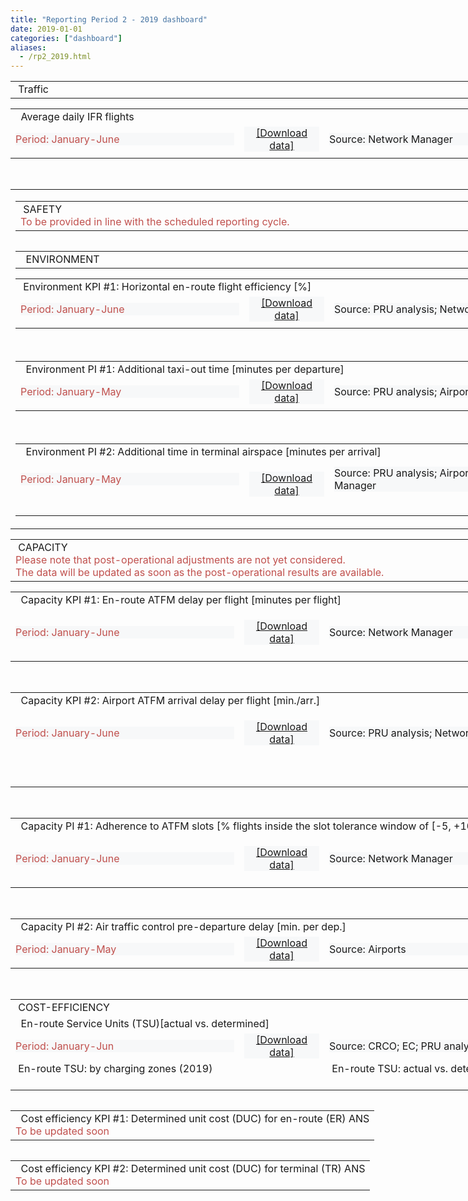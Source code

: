 ```yaml
---
title: "Reporting Period 2 - 2019 dashboard"
date: 2019-01-01
categories: ["dashboard"]
aliases:
  - /rp2_2019.html
---
```


<script type="text/javascript" src="//www.google.com/jsapi"></script>
<script type="text/javascript">
// load the visualisation API
google.load('visualization', '1', {
    packages: ['corechart', 'controls']
});
</script>
<script type="text/javascript">
function drawVisualization() {

  // TRAFFIC - ERT FLTS - YY - CHART
    var crt_ertfltsYY = new google.visualization.ChartWrapper({
        chartType: 'ComboChart',
        containerId: 'crt_ertfltsYY',
        dataSourceUrl: 'https://docs.google.com/spreadsheets/d/1G5N8sdOFJu0ChqVs8w_RJ5Xgjko_lej50S_kDLDpfP0/edit?usp=sharing&sheet=ERT_FLTS_YY&range=A5:E10',
        options: {
            width: 450,
            height: 170,
            chartArea: {
                left: 80,
                top: 30,
                width: '60%',
                height: '65%'
            },
            title: 'Average daily IFR flights (EU-wide)',
            titleTextStyle: {
                color: '#1F1F2E',
                fontSize: 12
            },
            legend: 'none',
            series: {
                0: {
                    type: 'bars',
                    color: '#7DD2F2',
                    targetAxisIndex: 0
                },
                1: {
                    type: 'lines',
                    color: '#B89470',
                    lineWidth: 2,
                    pointSize: 7,
                    targetAxisIndex: 1
                }
            },
            vAxes: {
                0: {
                    title: 'Avg. daily IFR flights',
                    titleTextStyle: {
                        color: '#1F1F2E',
                        fontSize: 11
                    },
                    minValue: 0.00,
                    textStyle: {
                        color: '#1F1F2E'
                    }
                },
                1: {
                    title: 'year on year (%)',
                    titleTextStyle: {
                        color: '#1F1F2E',
                        fontSize: 11
                    },
                    maxValue: 0.04,
                    textStyle: {
                        color: '#B89470'
                    }
                }
            }
        },
        view: {
            columns: [0, 3, 4],
            rows: [0, 1, 2, 3, 4]
        }
    });
    crt_ertfltsYY.draw();


  // TRAFFIC - ERT FLTS - MM - CHART
    var crt_ertfltsMM = new google.visualization.ChartWrapper({
        chartType: 'ComboChart',
        containerId: 'crt_ertfltsMM',
        dataSourceUrl: 'https://docs.google.com/spreadsheets/d/1G5N8sdOFJu0ChqVs8w_RJ5Xgjko_lej50S_kDLDpfP0/edit?usp=sharing&sheet=ERT_FLTS_MM&range=A4:I64&tq=where%20I%3D1',
        options: {
            width: 450,
            height: 190,
            chartArea: {
                left: 80,
                top: 30,
                width: '60%',
                height: '60%'
            },
            title: 'Avg. daily IFR flights',
            titleTextStyle: {
                color: 'grey',
                fontSize: 12
            },
            legend: 'none',
            series: {
                0: {
                    type: 'bars',
                    color: '#7DD2F2',
                    targetAxisIndex: 0
                },
                1: {
                    type: 'lines',
                    color: '#B89470',
                    lineWidth: 2,
                    pointSize: 6,
                    targetAxisIndex: 1
                }
            },
            vAxes: {
                0: {
                    title: 'Avg. daily IFR flights',
                    titleTextStyle: {
                        color: '#1F1F2E',
                        fontSize: 11
                    },
                    minValue: 0.00,
                    textStyle: {
                        color: '#1F1F2E'
                    }
                },
                1: {
                    title: 'cum. change vs. prev. year (%)',
                    titleTextStyle: {
                        color: '#1F1F2E',
                        fontSize: 11
                    },
                    maxValue: 0.04,
                    textStyle: {
                        color: '#B89470'
                    }
                }
            }
        },
        view: {
            columns: [2, 6, 7]
        }
    });
    crt_ertfltsMM.draw();


  // TRAFFIC - ERT FLTS - TABLE
    var tbl_ertflts_YY = new google.visualization.ChartWrapper({
        chartType: 'Table',
        containerId: 'tbl_ertflts_YY',
        dataSourceUrl: 'https://docs.google.com/spreadsheets/d/1G5N8sdOFJu0ChqVs8w_RJ5Xgjko_lej50S_kDLDpfP0/edit?usp=sharing&sheet=ERT_FLTS_LOC&range=A5:F15',
        options: {
            allowHtml: false,
            width: 470,
            height: 340
        },
        view: {
            columns: [0, 3, 4, 5]
        }
    });
    tbl_ertflts_YY.draw();

  // ENVIRONMENT - Horizontal flight efficiency - YY - CHART
    var crt_flteffYY = new google.visualization.ChartWrapper({
        chartType: 'ComboChart',
        containerId: 'crt_flteffYY',
        dataSourceUrl: 'https://docs.google.com/spreadsheets/d/1JHb7DJhSEd4ZPbIeV3PimsfzHVAJ6dislefIqKZYRYA/edit?usp=sharing&sheet=FLT_EFF_YY&range=A5:G10',
        options: {
            width: 450,
            height: 180,
            chartArea: {
                left: 50,
                top: 30,
                width: '55%',
                height: '60%'
            },
            title: 'Horiz. en-route flight efficiency (yearly)',
            titleTextStyle: {
                color: 'grey',
                fontSize: 11
            },
            legend: {
                position: 'right',
                textStyle: {
                    color: 'grey',
                    fontSize: 10
                }
            },
            series: {
                1: {
                    type: 'lines',
                    color: '#5D7CBA',
                    lineWidth: 1,
                    pointSize: 3
                },
                0: {
                    type: 'lines',
                    color: '#5D7CBA',
                    lineWidth: 1,
                    lineDashStyle: [6, 3]
                },
                3: {
                    type: 'lines',
                    color: '#c0504d',
                    lineWidth: 1,
                    pointSize: 4,
                    pointShape: 'diamond',
                },
                2: {
                    type: 'lines',
                    color: '#C0504D',
                    lineWidth: 1,
                    lineDashStyle: [6, 3]
                }
            },
            vAxis: {
                title: 'Inefficiency (%)',
                titleTextStyle: {
                    color: 'grey',
                    fontSize: 10
                },
                minValue: 0.02,
                maxValue: 0.06,
                viewWindow: {
                    min: 0.02,
                    max: 0.06
                },
                format: '0.0%'
            },
            hAxis: {
                title: 'Annual values for the SES-RP2 area',
                titleTextStyle: {
                    color: 'grey',
                    fontSize: 10
                }
            }
        },
        view: {
            columns: [1, 3, 4, 5, 6],
            rows: [0, 1, 2, 3, 4]
        }
    });
    crt_flteffYY.draw();


  // ENVIRONMENT - Horizontal flight efficiency - MM - CHART
    var crt_flteffMM = new google.visualization.ChartWrapper({
        chartType: 'LineChart',
        containerId: 'crt_flteffMM',
        dataSourceUrl: 'https://docs.google.com/spreadsheets/d/1JHb7DJhSEd4ZPbIeV3PimsfzHVAJ6dislefIqKZYRYA/edit?usp=sharing&sheet=FLT_EFF_MM&range=A5:F65&tq=where%20F%3D1',
        options: {
            width: 450,
            height: 190,
            chartArea: {
                left: 50,
                top: 30,
                width: '55%',
                height: '50%'
            },
            title: 'Horiz. en-route flight efficiency (monthly)',
            titleTextStyle: {
                color: 'grey',
                fontSize: 11
            },
            legend: {
                position: 'right',
                textStyle: {
                    color: 'grey',
                    fontSize: 10
                }
            },
            series: {
                0: {
                    type: 'lines',
                    color: '#c0504d',
                    lineWidth: 1,
                    pointSize: 4,
                    pointShape: 'diamond'
                },
                1: {
                    type: 'lines',
                    color: '#5D7CBA',
                    lineWidth: 1,
                    pointSize: 3
                }
            },
            vAxis: {
                title: 'Inefficiency (%)',
                titleTextStyle: {
                    color: 'grey',
                    fontSize: 10
                },
                minValue: 0.02,
                maxValue: 0.06,
                viewWindow: {
                    min: 0.02,
                    max: 0.06
                },
                format: '0.0%'
            },
            hAxis: {
                title: 'Monthly values for the SES-RP2 area',
                titleTextStyle: {
                    color: 'grey',
                    fontSize: 10
                },
                type: 'string',
                slantedText: true,
                slantedTextAngle: 40,
                textStyle: {
                    fontSize: 11
                }
            }
        },
        view: {
            'columns': [0, 3, 4]
        }
    });
    crt_flteffMM.draw();

  // ENVIRONMENT - Horizontal flight efficiency - TABLE
    var tbl_ert_flteff = new google.visualization.ChartWrapper({
        chartType: 'Table',
        containerId: 'tbl_ert_flteff',
        dataSourceUrl: 'https://docs.google.com/spreadsheets/d/1JHb7DJhSEd4ZPbIeV3PimsfzHVAJ6dislefIqKZYRYA/edit?usp=sharing&sheet=ERT_FLT_EFF_FAB&range=A5:E15&hl=en_GB',
        options: {
            allowHtml: true,
            width: 470,
            height: 360,
            //style: {fontSize: 9}
        },
        view: {
            columns: [0, 2, 3, 4]
        }
    });
    tbl_ert_flteff.draw();

 // ENVIRONMENT - ASMA DLY - LOC - TABLE
    var tbl_ASMAdly_LOC = new google.visualization.ChartWrapper({
        chartType: 'Table',
        containerId: 'tbl_ASMAdly_LOC',
        dataSourceUrl: 'https://docs.google.com/spreadsheets/d/1Dz--CL8k3Fy5bSgdrkQf1LqBG2ZKpm83KmQlCA2FtcI/edit?usp=sharing&sheet=ASMA_LOC&range=A5:F35',
        options: {
            allowHtml: false,
            width: 470,
            height: 280
        },
        view: {
            columns: [0, 5, 1]
        }
    });
    tbl_ASMAdly_LOC.draw();
    // ENVIRONMENT - ASMA DLY - APT - TABLE
    var tbl_ASMAdly_APT = new google.visualization.ChartWrapper({
        chartType: 'Table',
        containerId: 'tbl_ASMAdly_APT',
        dataSourceUrl: 'https://docs.google.com/spreadsheets/d/1Dz--CL8k3Fy5bSgdrkQf1LqBG2ZKpm83KmQlCA2FtcI/edit?usp=sharing&sheet=ASMA_APT&range=A5:G180',
        options: {
            allowHtml: false,
            width: 470,
            height: 280
        },
        view: {
            columns: [1, 2, 0, 3]
        }
    });
    tbl_ASMAdly_APT.draw();

  // ENVIRONMENT - TAXI OUT DLY - LOC - TABLE
    var tbl_txdly_LOC = new google.visualization.ChartWrapper({
        chartType: 'Table',
        containerId: 'tbl_txdly_LOC',
        dataSourceUrl: 'https://docs.google.com/spreadsheets/d/1564QKbS1PL7-YjkJ9LVnm1bih8EfwP3CgGrjiWLlkMk/edit?usp=sharing&sheet=TxOut_LOC&range=A5:F35',
        options: {
            allowHtml: false,
            width: 470,
            height: 280
        },
        view: {
            columns: [0, 5, 1]
        }
    });
    tbl_txdly_LOC.draw();
    // ENVIRONMENT - TAXI OUT DLY - APT - TABLE
    var tbl_txdly_APT = new google.visualization.ChartWrapper({
        chartType: 'Table',
        containerId: 'tbl_txdly_APT',
        dataSourceUrl: 'https://docs.google.com/spreadsheets/d/1564QKbS1PL7-YjkJ9LVnm1bih8EfwP3CgGrjiWLlkMk/edit?usp=sharing&sheet=TxOut_APT&range=A5:G180',
        options: {
            allowHtml: false,
            width: 470,
            height: 280
        },
        view: {
            columns: [1, 2, 0, 3]
        }
    });
    tbl_txdly_APT.draw();

  // CAPACITY - En-route ATFM delay - YY - CHART
    var crt_ertdlyYY = new google.visualization.ChartWrapper({
        chartType: 'ComboChart',
        containerId: 'crt_ertdlyYY',
        dataSourceUrl: 'https://docs.google.com/spreadsheets/d/1qtGz6JZB5AOKueesNFqU753Q8uQ6zl_VqP2MD2RPdbI/edit?usp=sharing&alt=json&sheet=ERT_ATFM_YY&range=A5:F10',
        options: {
            width: 450,
            height: 160,
            chartArea: {
                left: 50,
                top: 30,
                width: '55%',
                height: '60%'
            },
            title: 'En-route ATFM delays (SES RP2 area)',
            titleTextStyle: {
                color: 'grey',
                fontSize: 11
            },
            legend: {
                position: 'right',
                textStyle: {
                    color: 'grey',
                    fontSize: 10
                }
            },
            isStacked: 'true',
            series: {
                1: {
                    type: 'bars',
                    color: '#7DD2F2'
                },
                0: {
                    type: 'lines',
                    color: 'D80032',
                    lineWidth: 0.5,
                    pointSize: 7
                }
            },
            vAxis: {
                title: 'minutes per flight',
                format: '0.00',
                titleTextStyle: {
                    color: 'grey',
                    fontSize: 10
                }
            }
        },
        view: {
            'columns': [0, 4, 1]
        }
    });
    crt_ertdlyYY.draw();

  // CAPACITY - En-route ATFM delay - MM - CHART
    var crt_ertdlyMM = new google.visualization.ChartWrapper({
        chartType: 'ComboChart',
        containerId: 'crt_ertdlyMM',
        dataSourceUrl: 'https://docs.google.com/spreadsheets/d/1qtGz6JZB5AOKueesNFqU753Q8uQ6zl_VqP2MD2RPdbI/edit?usp=sharing&sheet=ERT_ATFM_MM&range=A5:G65&tq=where%20G%3D1',
        options: {
            width: 450,
            height: 190,
            chartArea: {
                left: 80,
                top: 30,
                width: '60%',
                height: '60%'
            },
            title: 'En-route ATFM delays (SES RP2 Area)',
            titleTextStyle: {
                color: 'grey',
                fontSize: 11
            },
            legend: {
                position: 'right',
                textStyle: {
                    color: 'grey',
                    fontSize: 10
                }
            },
            isStacked: 'true',
            series: {
                0: {
                    type: 'lines',
                    color: '#5D7CBA',
                    lineWidth: 1,
                    pointSize: 6
                },
                1: {
                    type: 'bars',
                    color: '#7DD2F2'
                }
            },
            vAxis: {
                title: 'minutes per flight',
                format: '0.00',
                titleTextStyle: {
                    color: 'grey',
                    fontSize: 10
                }
            }
        },
        view: {
            'columns': [1, 5, 2]
        }
    });
    crt_ertdlyMM.draw();

  // ERT ATFM DLY - YY EU wide - TABLE
    var tbl_ertdly_YYtgt = new google.visualization.ChartWrapper({
        chartType: 'Table',
        containerId: 'tbl_ertdly_YYtgt',
        dataSourceUrl: 'https://docs.google.com/spreadsheets/d/1qtGz6JZB5AOKueesNFqU753Q8uQ6zl_VqP2MD2RPdbI/edit?usp=sharing&sheet=ERT_ATFM_LOC&range=A5:F15&hl=en_GB',
        options: {
            allowHtml: false,
            width: 470,
            height: 280
        },
        view: {
            columns: [0, 1, 4, 5]
        }
    });
    tbl_ertdly_YYtgt.draw();

  // CAPACITY - Airport ATFM arrival delay - YY - CHART
    var crt_aptATFMsesYY = new google.visualization.ChartWrapper({
        chartType: 'ComboChart',
        containerId: 'crt_aptATFMsesYY',
        dataSourceUrl: 'https://docs.google.com/spreadsheets/d/1gbhy-I20d4kaY2H2shTIb-rcrBMgAxv06nZNIVGtwpU/edit?usp=sharing&sheet=APT_ATFM_SES_YY&range=A5:D10',
        options: {
            width: 450,
            height: 190,
            chartArea: {
                left: 80,
                top: 30,
                width: '60%',
                height: '60%'
            },
            title: 'Airport ATFM arrival delays (SES-RP2 airports)',
            titleTextStyle: {
                color: 'grey',
                fontSize: 11
            },
            legend: {
                position: 'right',
                textStyle: {
                    color: 'grey',
                    fontSize: 10
                }
            },
            isStacked: 'true',
            seriesType: 'bars',
            colors: ['#7DD2F2'],
            vAxis: {
                title: 'minutes per arrival',
                format: '0.00',
                titleTextStyle: {
                    color: 'grey',
                    fontSize: 10
                }
            }
        },
        view: {
            columns: [0, 1],
            rows: [0, 1, 2, 3, 4]
        }
    });
    crt_aptATFMsesYY.draw();

  // CAPACITY - Airport ATFM arrival delay - MM - CHART
    var crt_aptATFMsesMM = new google.visualization.ChartWrapper({
        chartType: 'ComboChart',
        containerId: 'crt_aptATFMsesMM',
        dataSourceUrl: 'https://docs.google.com/spreadsheets/d/1gbhy-I20d4kaY2H2shTIb-rcrBMgAxv06nZNIVGtwpU/edit?usp=sharing&sheet=APT_ATFM_SES_MM&range=A5:G65&tq=where%20G%3D1',
        options: {
            width: 450,
            height: 190,
            chartArea: {
                left: 80,
                top: 30,
                width: '60%',
                height: '60%'
            },
            title: 'Airport arr. ATFM delays (SES-RP2 airports)',
            titleTextStyle: {
                color: 'grey',
                fontSize: 11
            },
            legend: {
                position: 'right',
                textStyle: {
                    color: 'grey',
                    fontSize: 10
                }
            },
            isStacked: 'true',
            series: {
                0: {
                    type: 'lines',
                    color: '#5D7CBA',
                    lineWidth: 1,
                    pointSize: 6
                },
                1: {
                    type: 'bars',
                    color: '#7DD2F2'
                }
            },
            vAxis: {
                title: 'minutes per arrival',
                format: '0.00',
                titleTextStyle: {
                    color: 'grey',
                    fontSize: 10
                }
            }
        },
        view: {
            'columns': [1, 5, 2]
        }
    });
    crt_aptATFMsesMM.draw();

  // CAPACITY - Airport ATFM arrival delay - LOC - TABLE
    var tbl_aptATFM_LOC = new google.visualization.ChartWrapper({
        chartType: 'Table',
        containerId: 'tbl_aptATFM_LOC',
        dataSourceUrl: 'https://docs.google.com/spreadsheets/d/1gbhy-I20d4kaY2H2shTIb-rcrBMgAxv06nZNIVGtwpU/edit?usp=sharing&sheet=APT_ATFM_LOC&range=A5:G35',
        options: {
            allowHtml: true,
            width: 470,
            height: 280
        },
        view: {
            columns: [0, 1, 2, 3, 4]
        }
    });
    tbl_aptATFM_LOC.draw();

  // CAPACITY - Airport ATFM arrival delay - APT - TABLE
    var tbl_aptATFM_APT = new google.visualization.ChartWrapper({
        chartType: 'Table',
        containerId: 'tbl_aptATFM_APT',
        dataSourceUrl: 'https://docs.google.com/spreadsheets/d/1gbhy-I20d4kaY2H2shTIb-rcrBMgAxv06nZNIVGtwpU/edit?usp=sharing&sheet=APT_ATFM_APT&range=A5:F180',
        options: {
            allowHtml: true,
            width: 470,
            height: 280
        },
        view: {
            columns: [1, 2, 0, 3]
        }
    });
    tbl_aptATFM_APT.draw();

  // CAPACITY - Airport ATFM slot adherence LOC - TABLE
    var tbl_aptATFMADH_LOC = new google.visualization.ChartWrapper({
        chartType: 'Table',
        containerId: 'tbl_aptATFMADH_LOC',
        dataSourceUrl: 'https://docs.google.com/spreadsheets/d/1qAg9udUjE2zO7EkK8o6ZR2LLfJSGh7glBDx7e76Z8iM/edit?usp=sharing&sheet=APT_ATFM_ADH_LOC&range=A5:B35',
        options: {
            allowHtml: true,
            width: 470,
            height: 280
        },
        view: {
            columns: [0, 1]
        }
    });
    tbl_aptATFMADH_LOC.draw();

  // CAPACITY - Airport ATFM slot adherence APT - TABLE
    var tbl_aptATFMADH_APT = new google.visualization.ChartWrapper({
        chartType: 'Table',
        containerId: 'tbl_aptATFMADH_APT',
        dataSourceUrl: 'https://docs.google.com/spreadsheets/d/1qAg9udUjE2zO7EkK8o6ZR2LLfJSGh7glBDx7e76Z8iM/edit?usp=sharing&sheet=APT_ATFM_ADH_APT&range=A5:D180',
        options: {
            allowHtml: true,
            width: 470,
            height: 280
        },
        view: {
            columns: [1, 2, 0, 3]
        }
    });
    tbl_aptATFMADH_APT.draw();

// CAPACITY - Airport ATC pre-departure LOC - TABLE
    var tbl_aptATC_LOC = new google.visualization.ChartWrapper({
        chartType: 'Table',
        containerId: 'tbl_aptATC_LOC',
        dataSourceUrl: 'https://docs.google.com/spreadsheets/d/1xdwFe5B4rMz4X96Rci7nTXR7LGTWGqLHuQ_0yurE6-I/edit?usp=sharing&sheet=APT_ATC_PRE_LOC&range=A5:E35',
        options: {
            allowHtml: true,
            width: 470,
            height: 280
        },
        view: {
            columns: [0, 4, 1]
        }
    });
    tbl_aptATC_LOC.draw();

  // CAPACITY - Airport ATC pre-departure APT - TABLE
    var tbl_aptATC_APT = new google.visualization.ChartWrapper({
        chartType: 'Table',
        containerId: 'tbl_aptATC_APT',
        dataSourceUrl: 'https://docs.google.com/spreadsheets/d/1xdwFe5B4rMz4X96Rci7nTXR7LGTWGqLHuQ_0yurE6-I/edit?usp=sharing&sheet=APT_ATC_PRE_APT&range=A5:F180',
        options: {
            allowHtml: true,
            width: 470,
            height: 280
        },
        view: {
            columns: [1, 2, 0, 3]
        }
    });
    tbl_aptATC_APT.draw();

  // ERT SU - TABLE
    var tbl_ertSU = new google.visualization.ChartWrapper({
        chartType: 'Table',
        containerId: 'tbl_ertSU',
        dataSourceUrl: 'https://docs.google.com/spreadsheets/d/1vE78JP-wPH3Ip1VlG72QW68FwiYPMxXwTMi9AvyFkRc/edit?usp=sharing&sheet=ERT_SU_CZ&range=A5:I36',
        options: {
            allowHtml: true,
            width: 470,
            height: 400
        },
        view: {
            columns: [0, 3, 6, 8, 5]
        }
    });
    tbl_ertSU.draw();

  // ERT SU - YY - CHART vs target - [EU_YY]
    var crt_ertSUYYvstgt = new google.visualization.ChartWrapper({
        chartType: 'ComboChart',
        containerId: 'crt_ertSUYYvstgt',
        dataSourceUrl: 'https://docs.google.com/spreadsheets/d/1vE78JP-wPH3Ip1VlG72QW68FwiYPMxXwTMi9AvyFkRc/edit?usp=sharing&sheet=ERT_SU_CZ&range=A5:I36',
        options: {
            width: 475,
            height: 400,
            chartArea: {
                left: 55,
                top: 30,
                width: '80%',
                height: '50%'
            },
            titleTextStyle: {
                color: 'grey',
                fontSize: 12
            },
            legend: {
                position: 'bottom',
                textStyle: {
                    color: 'grey',
                    fontSize: 10
                }
            },
            series: {
                0: {
                    type: 'bars',
                    color: '#7DD2F2'
                }
            },
            vAxis: {
                title: 'actual vs. determined ERT SU',
                format: '0%',
                viewWindow: {
                    min: -0.05,
                    max: 0.35
                },
                textStyle: {
                    color: 'grey',
                    fontSize: 11
                },
                titleTextStyle: {
                    color: 'grey',
                    fontSize: 10
                }
            },
            hAxis: {
                slantedTextAngle: 90,
                textStyle: {
                    color: 'grey',
                    fontSize: 10
                }
            }
        },
        view: {
            'columns': [0, 8]
        }
    });
    crt_ertSUYYvstgt.draw();


 // ER CEF - STATE - TABLE
    var tbl_ertcef_state = new google.visualization.ChartWrapper({
        chartType: 'Table',
        containerId: 'tbl_ertcef_state',
        dataSourceUrl: 'https://docs.google.com/spreadsheets/d/1NvqF2OiMmsH7LB01Or8_wrDCwq6cvwU6ysqyIMeG2MM/edit?usp=sharing&sheet=ERT_CEF_STATE&range=A2:AJ32&hl=en_GB',
        options: {
            allowHtml: true,
            width: 950,
            height: 280
        },
        view: {columns: [0, 29, 30,31,33,34,35]}
    });
    tbl_ertcef_state.draw();

 // ER CEF - FAB - TABLE
    var tbl_ertcef_fab = new google.visualization.ChartWrapper({
        chartType: 'Table',
        containerId: 'tbl_ertcef_fab',
        dataSourceUrl: 'https://docs.google.com/spreadsheets/d/1NvqF2OiMmsH7LB01Or8_wrDCwq6cvwU6ysqyIMeG2MM/edit?usp=sharing&sheet=ERT_CEF_FAB&range=A2:N11&hl=en_GB',
        options: {
            allowHtml: true,
            width: 950,
            height: 270
        },
        view: {columns: [0, 7, 8, 9,11,12,13]}
    });
    tbl_ertcef_fab.draw();

 // TRM CEF - TCZ - TABLE
    var tbl_trcef_state = new google.visualization.ChartWrapper({
        chartType: 'Table',
        containerId: 'tbl_trcef_state',
        dataSourceUrl: 'https://docs.google.com/spreadsheets/d/1Ub4oNRxPbE0wAIxWJ2wLmsmebHmvNQKiCAyVhCzjDlk/edit?usp=sharing&sheet=TRM_CEF_STATE&range=A2:AJ39&hl=en_GB',
        options: {
            allowHtml: true,
            width: 950,
            height: 280
        },
        view: {columns: [0, 29, 30,31,33,34,35]}
    });
    tbl_trcef_state.draw();

 // TRM CEF - FAB - TABLE
    var tbl_trcef_fab = new google.visualization.ChartWrapper({
        chartType: 'Table',
        containerId: 'tbl_trcef_fab',
        dataSourceUrl: 'https://docs.google.com/spreadsheets/d/1Ub4oNRxPbE0wAIxWJ2wLmsmebHmvNQKiCAyVhCzjDlk/edit?usp=sharing&sheet=TRM_CEF_FAB&range=A2:N11&hl=en_GB',
        options: {
            allowHtml: true,
            width: 950,
            height: 270
        },
        view: {columns: [0, 7, 8, 9,11,12,13]}
    });
    tbl_trcef_fab.draw();

}
google.setOnLoadCallback(drawVisualization)
</script>

<table style="text-align: left; width: 950px;" border="0" cellpadding="2" cellspacing="2">
<tbody>
<tr>
<td colspan="2" rowspan="1" style="width: 950px">
<div class="head2">&nbsp;Traffic</div>
</td>
</tr>
<table style="width: 950px;" border="0" cellpadding="1" cellspacing="1">
<tbody>
<tr>
<td colspan="4" rowspan="1">
<div class="head3">&nbsp; Average daily IFR flights</div>
</td>
</tr>
<tr>
<td>
<div style="width: 350px; text-align: left; background-color:#f7f8f9; vertical-align: top;" class="data-period"> <span style="color:#C0504D;">
Period: January-June</span></div>
</td>
<td>
<div style="width: 120px; text-align: center; background-color:#f7f8f9; vertical-align: top;"><span style="color: rgb(102, 102, 102);">
<a href="https://docs.google.com/spreadsheets/d/1G5N8sdOFJu0ChqVs8w_RJ5Xgjko_lej50S_kDLDpfP0/edit?usp=sharing&hl=en_GB" target="_blank">[Download data]</a>
</span></div>
</td>
<td>
<div style="width: 350px; text-align: left; background-color:#f7f8f9; vertical-align: top;" class="data-source">
Source: Network Manager</div>
</td>
<td>
<div style="width: 120px; text-align: center; background-color:#f7f8f9; vertical-align: top;"> <span style="color: rgb(102, 102, 102);">
<a href='{{< relref "/metadata/minutes-of-en-route-atfm-delay-per-flight-ses-rp2.md" >}}' target="_blank">[Meta data]</a>
</span></div>
</td>
</tr>
<tr>
<td colspan="2" rowspan="1" style="width: 475px; vertical-align: top;">
<div style="float: left;" id="crt_ertfltsYY"></div>
<div style="float: left;" id="crt_ertfltsMM"></div>
<td colspan="2" rowspan="1" style="width: 475px; vertical-align: top;">
<div style="float: top;" id="tbl_ertflts_YY"></div>
</tr>
</tbody>
</table>
<br>
</tbody>
</table>


<table style="text-align: left; width: 950px;" border="0" cellpadding="2" cellspacing="2">
<tbody>
<tr>
<td colspan="4" rowspan="1" style="width: 950px">


<table style="text-align: left; width: 950px;" border="0" cellpadding="2" cellspacing="2">
<tbody>
<tr>
<td colspan="4" rowspan="1" style="width: 950px">
<div class="head2">&nbsp;SAFETY</div>
<span style="color:#C0504D;">To be provided in line with the scheduled reporting cycle.</span>
</td>
</tr>
<table style="width: 950px;" border="0" cellpadding="1" cellspacing="1">


<table style="text-align: left; width: 950px;" border="0" cellpadding="2" cellspacing="2">
<tbody>
<tr>
<td colspan="4" rowspan="1" style="width: 950px">
<div class="head2">&nbsp; ENVIRONMENT</div>
</td>
</tr>
<table style="width: 950px;" border="0" cellpadding="1" cellspacing="1">
<tbody>
<tr>
<td colspan="4" rowspan="1">
<div class="head3">&nbsp;Environment KPI #1: Horizontal en-route flight efficiency [%]</div>
</td>
</tr>
<tr>
<td>
<div style="width: 350px; text-align: left; background-color:#f7f8f9; vertical-align: top;" class="data-period"> <span style="color:#C0504D;">
Period: January-June</span></div>
</td>
<td>
<div style="width: 120px; text-align: center; background-color:#f7f8f9; vertical-align: top;"><span style="color: rgb(102, 102, 102);">
<a href="https://docs.google.com/spreadsheets/d/1JHb7DJhSEd4ZPbIeV3PimsfzHVAJ6dislefIqKZYRYA/edit?usp=sharing&hl=en_GB" target="_blank">[Download data]</a>
</span></div>
</td>
<td>
<div style="width: 350px; text-align: left; background-color:#f7f8f9; vertical-align: top;" class="data-source">
Source: PRU analysis; Network Manager</div>
</td>
<td>
<div style="width: 120px; text-align: center; background-color:#f7f8f9; vertical-align: top;"> <span style="color: rgb(102, 102, 102);">
<a href='{{< relref "/metadata/average-horizontal-en-route-inefficiency.md" >}}' target="_blank">[Meta data]</a>
</span></div>
</td>
</tr>
<tr>
<td colspan="2" rowspan="1" style="width: 475px; vertical-align: top;">
<div style="float: left;" id="crt_flteffYY"></div>
<div style="float: left;" id="crt_flteffMM"></div>
<td colspan="2" rowspan="1" style="width: 475px; vertical-align: top;">
<div style="float: top;" id="tbl_ert_flteff"></div>
</tr>
</tbody>
</table>
<br>
<table style="width: 950px;" border="0" cellpadding="1" cellspacing="1">
<tbody>
<tr>
<td colspan="4" rowspan="1">
<div class="head3">&nbsp; Environment PI #1: Additional taxi-out time [minutes per departure]</div>
<span style="color:#C0504D;"></span>
</td>
</tr>
<tr>
<td>
<div style="width: 350px; text-align: left; background-color:#f7f8f9; vertical-align: top;" class="data-period"> <span style="color:#C0504D;">
Period: January-May</span></div>
</td>
<td>
<div style="width: 120px; text-align: center; background-color:#f7f8f9; vertical-align: top;"><span style="color: rgb(102, 102, 102);">
<a href="https://docs.google.com/spreadsheets/d/1564QKbS1PL7-YjkJ9LVnm1bih8EfwP3CgGrjiWLlkMk/edit?usp=sharing&hl=en_GB" 
target="_blank">[Download data]</a>
</span></div>
</td>
<td>
<div style="width: 350px; text-align: left; background-color:#f7f8f9; vertical-align: top;">
Source: PRU analysis; Airports</div>
</td>
<td>
<div style="width: 120px; text-align: center; background-color:#f7f8f9; vertical-align: top;"> <span style="color: rgb(102, 102, 102);">
<a href='{{< relref "/metadata/additional-taxi-out-time.html" >}}' target="_blank">[Meta data]</a>
</span></div>
</td>
</tr>
<tr>
<td colspan="2" rowspan="1" style="width: 475px; vertical-align: top;">
<div style="float: top;" id="tbl_txdly_LOC"></div>
<td colspan="2" rowspan="1" style="width: 475px; vertical-align: top;">
<div style="float: top;" id="tbl_txdly_APT"></div>
</td>
</tr>
</tbody>
</table>
<br>
<table style="width: 950px;" border="0" cellpadding="1" cellspacing="1">
<tbody>
<tr>
<td colspan="4" rowspan="1">
<div class="head3">&nbsp; Environment PI #2: Additional time in terminal airspace [minutes per arrival]</div>
<span style="color:#C0504D;"></span>
</td>
</tr>
<tr>

<td>
<div style="width: 350px; text-align: left; background-color:#f7f8f9; vertical-align: top;" class="data-period"> <span style="color:#C0504D;">
Period: January-May</span></div>
</td>
<td>
<div style="width: 120px; text-align: center; background-color:#f7f8f9; vertical-align: top;"><span style="color: rgb(102, 102, 102);">

<a href="https://docs.google.com/spreadsheets/d/1Dz--CL8k3Fy5bSgdrkQf1LqBG2ZKpm83KmQlCA2FtcI/edit?usp=sharing&hl=en_GB" target="_blank">[Download data]</a>
</span></div>
</td>
<td>
<div style="width: 350px; text-align: left; background-color:#f7f8f9; vertical-align: top;" class="data-source">
Source: PRU analysis; Airports; Network Manager</div>
</td>
<td>
<div style="width: 120px; text-align: center; background-color:#f7f8f9; vertical-align: top;"> <span style="color: rgb(102, 102, 102);">
<a href='{{< relref "/metadata/additional-asma-time.html" >}}' target="_blank">[Meta data]</a>
</span></div>
</td>
</tr>
<tr>
<td colspan="2" rowspan="1" style="width: 475px; vertical-align: top;">
<div style="float: top;" id="tbl_ASMAdly_LOC"></div>
<br> </td>
<td colspan="2" rowspan="1" style="width: 475px; vertical-align: top;">
<div style="float: top" id="tbl_ASMAdly_APT"></div>
<br> </td>
</tr>
</tbody>
</table>

</tbody>
</table>
<table style="text-align: left; width: 950px;" border="0" cellpadding="2" cellspacing="2">
<tbody>
<tr>
<td colspan="4" rowspan="1" style="width: 950px">
<div class="head2">&nbsp;CAPACITY</div>
<span style="color:#C0504D;">Please note that post-operational adjustments are not yet considered.<br> 
The data will be updated as soon as the post-operational results are available.</span>
</td>
</tr>
<table style="width: 950px;" border="0" cellpadding="1" cellspacing="1">
<tbody>
<tr>
<td colspan="4" rowspan="1">
<div class="head3">&nbsp; Capacity KPI #1: En-route ATFM delay per flight [minutes per flight]</div>
</div>
</td>
</tr>
<tr>
<td>
<div style="width: 350px; text-align: left; background-color:#f7f8f9; vertical-align: top;" class="data-period"> <span style="color:#C0504D;">
Period: January-June</span></div>
</td>
<td>
<div style="width: 120px; text-align: center; background-color:#f7f8f9; vertical-align: top;"><span style="color: rgb(102, 102, 102);">
<a href="https://docs.google.com/spreadsheets/d/1qtGz6JZB5AOKueesNFqU753Q8uQ6zl_VqP2MD2RPdbI/edit?usp=sharing&hl=en_GB" target="_blank">[Download data]</a>

</span></div>
</td>
<td>
<div style="width: 350px; text-align: left; background-color:#f7f8f9; vertical-align: top;" class="data-source">
Source: Network Manager</div>
</td>
<td>
<div style="width: 120px; text-align: center; background-color:#f7f8f9; vertical-align: top;"> <span style="color: rgb(102, 102, 102);">
<a href='{{< relref "/metadata/minutes-of-en-route-atfm-delay-per-flight-ses-rp2.md" >}}' target="_blank">[Meta data]</a>
</span></div>
</td>
</tr>
<tr>
<td colspan="2" rowspan="1" style="width: 475px; vertical-align: top;">
<div style="float: left;" id="crt_ertdlyYY"></div>
<div style="float: left;" id="crt_ertdlyMM"></div>
<td colspan="2" rowspan="1" style="width: 475px; vertical-align: top;">
<div style="float: top;" id="tbl_ertdly_YYtgt"></div>
</tr>
</tbody>
</table>
<br>
<table style="width: 950px;" border="0" cellpadding="1" cellspacing="1">
<tbody>
<tr>
<td colspan="4" rowspan="1">
<div class="head3">&nbsp; Capacity KPI #2: Airport ATFM arrival delay per flight [min./arr.]</div>
</td>
</tr>
<tr>
<td>
<div style="width: 350px; text-align: left; background-color:#f7f8f9; vertical-align: top;" class="data-period"> <span style="color:#C0504D;">
Period: January-June</span></div>
</td>
<td>
<div style="width: 120px; text-align: center; background-color:#f7f8f9; vertical-align: top;"><span style="color: rgb(102, 102, 102);">
<a href="https://docs.google.com/spreadsheets/d/1gbhy-I20d4kaY2H2shTIb-rcrBMgAxv06nZNIVGtwpU/edit?usp=sharing&hl=en_GB" target="_blank">[Download data]</a>

</span></div>
</td>

<td>
<div style="width: 350px; text-align: left; background-color:#f7f8f9; vertical-align: top;" class="data-source">
Source: PRU analysis; Network Manager</div>
</td>
<td>
<div style="width: 120px; text-align: center; background-color:#f7f8f9; vertical-align: top;"> <span style="color: rgb(102, 102, 102);">
<a href='{{< relref "/metadata/airport-atfm-delay.md" >}}' target="_blank">[Meta data]</a>
</span></div>
</td>
</tr>
<tr>
<td colspan="2" rowspan="1" style="width: 475px; vertical-align: top;">
<div style="float: left;" id="crt_aptATFMsesYY"></div>
<br>
<br>
<div style="float: top;" id="tbl_aptATFM_LOC"></div>
<td colspan="2" rowspan="1" style="width: 475px; vertical-align: top;">
<div style="float: left;" id="crt_aptATFMsesMM"></div>
<br>
<br>
<div style="float: top;" id="tbl_aptATFM_APT"></div>
</tr>
</tbody>
</table>
<br>
<table style="width: 950px;" border="0" cellpadding="1" cellspacing="1">
<tbody>
<tr>
<td colspan="4" rowspan="1">
<div class="head3">&nbsp; Capacity PI #1: Adherence to ATFM slots [% flights inside the slot tolerance window of [-5, +10 min.]]</div>
</td>
</tr>
<tr>
<td>
<div style="width: 350px; text-align: left; background-color:#f7f8f9; vertical-align: top;" class="data-period"> <span style="color:#C0504D;">
Period: January-June</span></div>
</td>
<td>
<div style="width: 120px; text-align: center; background-color:#f7f8f9; vertical-align: top;"><span style="color: rgb(102, 102, 102);">
<a href="https://docs.google.com/spreadsheets/d/1qAg9udUjE2zO7EkK8o6ZR2LLfJSGh7glBDx7e76Z8iM/edit?usp=sharing&hl=en_GB" target="_blank">[Download data]</a>

</span></div>
</td>
<td>
<div style="width: 350px; text-align: left; background-color:#f7f8f9; vertical-align: top;" class="data-source">
Source: Network Manager</div>
</td>
<td>
<div style="width: 120px; text-align: center; background-color:#f7f8f9; vertical-align: top;"> <span style="color: rgb(102, 102, 102);">
<a href='{{< relref "/metadata/atfm-slot-adherence.md" >}}' target="_blank">[Meta data]</a>
</span></div>
</td>
</tr>
<tr>
<td colspan="2" rowspan="1" style="width: 475px; vertical-align: top;">
<div style="float: top;" id="tbl_aptATFMADH_LOC"></div>
<td colspan="2" rowspan="1" style="width: 475px; vertical-align: top;">
<div style="float: top;" id="tbl_aptATFMADH_APT"></div>
</tr>
</tbody>
</table>
<br>
<table style="width: 950px;" border="0" cellpadding="1" cellspacing="1">
<tbody>
<tr>
<td colspan="4" rowspan="1">
<div class="head3">&nbsp; Capacity PI #2: Air traffic control pre-departure delay [min. per dep.]</div>
</td>
</tr>
<tr>
<td>
<div style="width: 350px; text-align: left; background-color:#f7f8f9; vertical-align: top;" class="data-period"> <span style="color:#C0504D;">
Period: January-May</span></div>
</td>
<td>
<div style="width: 120px; text-align: center; background-color:#f7f8f9; vertical-align: top;"><span style="color: rgb(102, 102, 102);">
<a href="https://docs.google.com/spreadsheets/d/1xdwFe5B4rMz4X96Rci7nTXR7LGTWGqLHuQ_0yurE6-I/edit?usp=sharing&hl=en_GB" target="_blank">[Download data]</a>
</span></div>
</td>
<td>
<div style="width: 350px; text-align: left; background-color:#f7f8f9; vertical-align: top;">
Source: Airports</div>
</td>
<td>
<div style="width: 120px; text-align: center; background-color:#f7f8f9; vertical-align: top;"> <span style="color: rgb(102, 102, 102);">
<a href='{{< relref "/metadata/atc-pre-departure-delay.md" >}}' target="_blank">[Meta data]</a>
</span></div>
</td>
</tr>
<tr>
<td colspan="2" rowspan="1" style="width: 475px; vertical-align: top;">
<div style="float: top;" id="tbl_aptATC_LOC"></div>
</td>
<td colspan="2" rowspan="1" style="width: 475px; vertical-align: top;">
<div style="float: top;" id="tbl_aptATC_APT"></div>
</td>
</tr>
</tbody>
</table>


<br>
</table>
<table style="text-align: left; width: 950px;" border="0" cellpadding="2" cellspacing="2">
<tbody>
<tr>
<td colspan="4" rowspan="1" style="width: 950px">
<div class="head2">&nbsp;COST-EFFICIENCY</div>
</td>
<tr>

<td colspan="4" rowspan="1">
<div class="head3">&nbsp; En-route Service Units (TSU)[actual vs. determined]</div>
</td>
</tr>
<tr>
<td>
<div style="width: 350px; text-align: left; background-color:#f7f8f9; vertical-align: top;" class="data-period"> <span style="color:#C0504D;">
Period: January-Jun</span></div>
</td>
<td>

<div style="width: 120px; text-align: center; background-color:#f7f8f9; vertical-align: top;"><span style="color: rgb(102, 102, 102);">
<a href="https://docs.google.com/spreadsheets/d/1vE78JP-wPH3Ip1VlG72QW68FwiYPMxXwTMi9AvyFkRc/edit?usp=sharing" target="_blank">[Download data]</a>
</span></div>
</td>
<td>
<div style="width: 350px; text-align: left; background-color:#f7f8f9; vertical-align: top;">
Source: CRCO; EC; PRU analysis </div>
</td>
<td>
<div style="width: 120px; text-align: center; background-color:#f7f8f9; vertical-align: top;"> <span style="color: rgb(102, 102, 102);">
</span></div>
</td>
</tr>
<tr>
<td colspan="2" rowspan="1" style="width: 475px, text-align: center; vertical-align: top; ">
<div class="head4">&nbsp;En-route TSU: by charging zones (2019)</div>
<div style="text-align: left; vertical-align: top;">
<div style="float: top;" id="tbl_ertSU"></div>
<br>
</td>
<td colspan="2" rowspan="1" style="width: 475px, text-align: center; vertical-align: top; ">
<div class="head4">&nbsp;En-route TSU: actual vs. determined (2019)</div>
<div style="text-align: left; vertical-align: top;">
<div style="float: top;" id="crt_ertSUYYvstgt"></div>
</td>
</tr>
</tbody>
</table>

<table style="text-align: left; width: 950px;" border="0" cellpadding="2" cellspacing="2">
<tbody>
<table style="width: 950px;" border="0" cellpadding="1" cellspacing="1">
<tbody>
<tr>
<td colspan="4" rowspan="1">
<div class="head3">&nbsp; Cost efficiency KPI #1: Determined unit cost (DUC) for en-route (ER) ANS</div>
<span style="color:#C0504D;">To be updated soon</span>
</td>
</tr>
</tbody>
</table>
<table style="text-align: left; width: 950px;" border="0" cellpadding="2" cellspacing="2">
<tbody>
<table style="width: 950px;" border="0" cellpadding="1" cellspacing="1">
<tbody>
<tr>
<td colspan="4" rowspan="1">

<div class="head3">&nbsp; Cost efficiency KPI #2: Determined unit cost (DUC) for terminal (TR) ANS</div>
<span style="color:#C0504D;">To be updated soon</span>
</td>
</tr>
</tbody>
</table>

